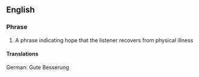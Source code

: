 ==English==
===Phrase===
{{infl|en|head=[[get]] [[well]] [[soon]]}}
# A phrase indicating hope that the listener recovers from physical illness

====Translations====
{{rftrans}}
German: Gute Besserung